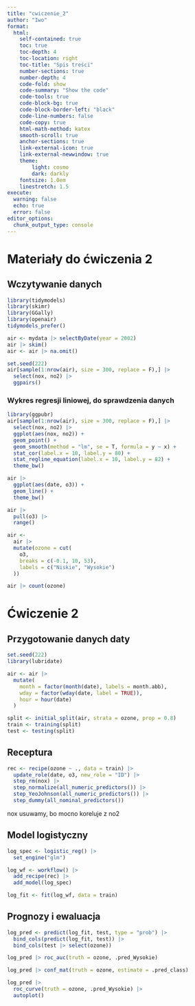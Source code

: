 ```yaml
---
title: "cwiczenie_2"
author: "Iwo"
format: 
  html:
    self-contained: true
    toc: true
    toc-depth: 4
    toc-location: right
    toc-title: "Spis treści"
    number-sections: true
    number-depth: 4
    code-fold: show
    code-summary: "Show the code"
    code-tools: true
    code-block-bg: true
    code-block-border-left: "black"
    code-line-numbers: false
    code-copy: true
    html-math-method: katex
    smooth-scroll: true
    anchor-sections: true
    link-external-icon: true
    link-external-newwindow: true
    theme:
        light: cosmo
        dark: darkly
    fontsize: 1.0em
    linestretch: 1.5
execute:
  warning: false
  echo: true
  error: false
editor_options: 
  chunk_output_type: console
---
```


# Materiały do ćwiczenia 2

## Wczytywanie danych

```r
library(tidymodels) 
library(skimr) 
library(GGally) 
library(openair) 
tidymodels_prefer()

air <- mydata |> selectByDate(year = 2002) 
air |> skim()
air <- air |> na.omit()
```

```r
set.seed(222)
air[sample(1:nrow(air), size = 300, replace = F),] |> 
  select(nox, no2) |> 
  ggpairs()
```

### Wykres regresji liniowej, do sprawdzenia danych 

```r
library(ggpubr)
air[sample(1:nrow(air), size = 300, replace = F),] |> 
  select(nox, no2) |> 
  ggplot(aes(nox, no2)) +
  geom_point() +
  geom_smooth(method = "lm", se = T, formula = y ~ x) + 
  stat_cor(label.x = 10, label.y = 80) + 
  stat_regline_equation(label.x = 10, label.y = 82) +
  theme_bw()
```

```r
air |>    
  ggplot(aes(date, o3)) +     
  geom_line() +     
  theme_bw()
```

```r
air |> 
  pull(o3) |> 
  range()  

air <-
  air |>
  mutate(ozone = cut(
    o3,
    breaks = c(-0.1, 10, 53),
    labels = c("Niskie", "Wysokie")
  ))

air |> count(ozone)
```

# Ćwiczenie 2

## Przygotowanie danych daty

```r
set.seed(222)
library(lubridate)

air <- air |> 
  mutate(
    month = factor(month(date), labels = month.abb),
    wday = factor(wday(date, label = TRUE)),
    hour = hour(date)
  )

split <- initial_split(air, strata = ozone, prop = 0.8)
train <- training(split)
test <- testing(split)

```

## Receptura

```r
rec <- recipe(ozone ~ ., data = train) |>
  update_role(date, o3, new_role = "ID") |>
  step_rm(nox) |>
  step_normalize(all_numeric_predictors()) |>
  step_YeoJohnson(all_numeric_predictors()) |>
  step_dummy(all_nominal_predictors())

```

nox usuwamy, bo mocno koreluje z no2

## Model logistyczny

```r
log_spec <- logistic_reg() |> 
  set_engine("glm")

log_wf <- workflow() |> 
  add_recipe(rec) |> 
  add_model(log_spec)

log_fit <- fit(log_wf, data = train)
```

## Prognozy i ewaluacja

```r
log_pred <- predict(log_fit, test, type = "prob") |> 
  bind_cols(predict(log_fit, test)) |> 
  bind_cols(test |> select(ozone))

log_pred |> roc_auc(truth = ozone, .pred_Wysokie)

log_pred |> conf_mat(truth = ozone, estimate = .pred_class)

log_pred |> 
  roc_curve(truth = ozone, .pred_Wysokie) |> 
  autoplot()
```


